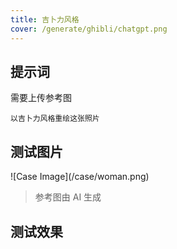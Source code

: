 ```yaml
---
title: 吉卜力风格
cover: /generate/ghibli/chatgpt.png
---
```


## 提示词

需要上传参考图

```text
以吉卜力风格重绘这张照片
```

## 测试图片

<div className="w-[30%] mx-auto">
![Case Image](/case/woman.png)
</div>


> 参考图由 AI 生成

## 测试效果

<ImagePreview>
  <ImageCase imageUrl="/generate/ghibli/chatgpt.png" modelName="ChatGPT" />
  <ImageCase imageUrl="/generate/ghibli/doubao.png" modelName="豆包" />
  <ImageCase imageUrl="/generate/ghibli/jimeng.jpeg" modelName="即梦" />
</ImagePreview>
